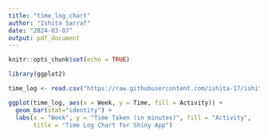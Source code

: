 ```yaml
---
title: "time_log_chart"
author: "Ishita Sarraf"
date: "2024-03-07"
output: pdf_document
---
```


```r
knitr::opts_chunk$set(echo = TRUE)
```

```r
library(ggplot2)
```

```r
time_log <- read.csv("https://raw.githubusercontent.com/ishita-17/ishita-csc324-02/main/time_log.csv")
```


```r
ggplot(time_log, aes(x = Week, y = Time, fill = Activity)) +
  geom_bar(stat="identity") +
  labs(x = "Week", y = "Time Taken (in minutes)", fill = "Activity",
       title = "Time Log Chart for Shiny App")
```

